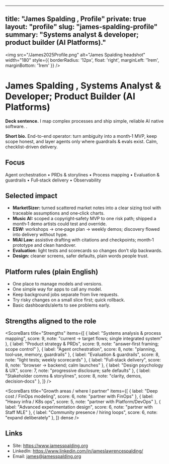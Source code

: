 

---
title: "James Spalding ,  Profile"
private: true
layout: "profile"
slug: "james-spalding-profile"
summary: "Systems analyst & developer; product builder (AI Platforms)."
---


<img src="/James2025Profile.png" alt="James Spalding headshot" width="180" style={{ borderRadius: '12px', float: 'right', marginLeft: '1rem', marginBottom: '1rem' }} />

# James Spalding ,  Systems Analyst & Developer; Product Builder (AI Platforms)

**Deck sentence.** I map complex processes and ship simple, reliable AI native software. . 

**Short bio.** End-to-end operator: turn ambiguity into a month‑1 MVP, keep scope honest, and layer agents only where guardrails & evals exist. Calm, checklist-driven delivery.

## Focus
Agent orchestration • PRDs & storylines • Process mapping • Evaluation & guardrails • Full‑stack delivery • Observability

## Selected impact
- **MarketSizer:** turned scattered market notes into a clear sizing tool with traceable assumptions and one‑click charts.
- **Music AI:** scoped a copyright‑safety MVP to one risk path; shipped a month‑1 demo artists could test and override.
- **ESW:** workshops → one‑page plan → weekly demos; discovery flowed into delivery without hype.
- **MiAI Law:** assistive drafting with citations and checkpoints; month‑1 prototype and clean handover.
- **Evaluation:** light tests and scorecards so changes don’t slip backwards.
- **Design:** cleaner screens, safer defaults, plain words people trust.

## Platform rules (plain English)
- One place to manage models and versions.
- One simple way for apps to call any model.
- Keep background jobs separate from live requests.
- Try risky changes on a small slice first; quick rollback.
- Basic dashboards/alerts to see problems early.

## Strengths aligned to the role
<ScoreBars
  title="Strengths"
  items={[
    { label: "Systems analysis & process mapping", score: 9, note: "current → target flows; single integrated system" },
    { label: "Product strategy & PRDs", score: 9, note: "answer‑first framing; scope control" },
    { label: "Agent orchestration", score: 8, note: "planning, tool‑use, memory, guardrails" },
    { label: "Evaluation & guardrails", score: 8, note: "light tests; weekly scorecards" },
    { label: "Full‑stack delivery", score: 8, note: "browser → backend; calm launches" },
    { label: "Design psychology & UX", score: 7, note: "progressive disclosure; safe defaults" },
    { label: "Stakeholder comms & storylines", score: 8, note: "clarity, demos, decision‑docs" },
  ]}
/>

<ScoreBars
  title="Growth areas / where I partner"
  items={[
    { label: "Deep cost / FinOps modeling", score: 6, note: "partner with FinOps" },
    { label: "Heavy infra / K8s ops", score: 5, note: "partner with Platform/DevOps" },
    { label: "Advanced experimentation design", score: 6, note: "partner with Staff MLE" },
    { label: "Community presence / hiring loops", score: 6, note: "expand deliberately" },
  ]}
  dense
/>

## Links
- Site: https://www.jamesspalding.org  
- LinkedIn: https://www.linkedin.com/in/jameslawrencespalding/  
- Email: james@jamesspalding.org